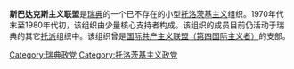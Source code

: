 '''斯巴达克斯主义联盟'''是[[瑞典|瑞典]]的一个已不存在的小型[[托洛茨基主义|托洛茨基主义]]组织。1970年代末至1980年代初，该组织由少量核心支持者构成。该组织的成员目前仍活动于瑞典的其它[[托派|托派]]组织中。该组织曾是[[国际共产主义联盟（第四国际主义者）|国际共产主义联盟（第四国际主义者）]]的支部。

[[Category:瑞典政党|Category:瑞典政党]]
[[Category:托洛茨基主义政党|Category:托洛茨基主义政党]]
